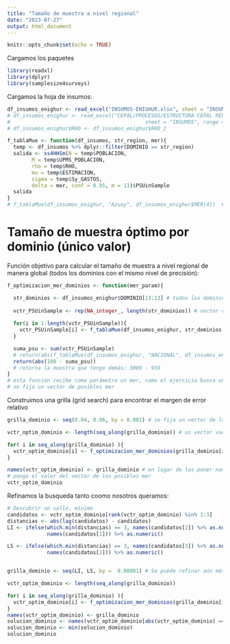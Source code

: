 ```yaml
---
title: "Tamaño de muestra a nivel regional"
date: "2023-07-27"
output: html_document
---
```


```r
knitr::opts_chunk$set(echo = TRUE)
```

Cargamos los paquetes

```r
library(readxl)
library(dplyr)
library(samplesize4surveys)
```

Cargamos la hoja de insumos:

```r
df_insumos_enighur <- read_excel("INSUMOS-ENIGHUR.xlsx", sheet = "INSUMOS", range =  "A1:O37")
# df_insumos_enighur <- read_excel("CEPAL/PROCESOS/ESTRUCTURA CEPAL REUNION 002.xlsx", 
#                                            sheet = "INSUMOS", range = "A1:R37")
# df_insumos_enighur$RHO <- df_insumos_enighur$RHO_2
```


```r
f_tablaMue <- function(df_insumos, str_region, mer){
  temp <- df_insumos %>% dplyr::filter(DOMINIO == str_region) 
  salida <- ss4HHSm(N = temp$POBLACION,
        M = temp$UPMS_POBLACION,
        rho = temp$RHO,
        mu = temp$ESTIMACION, 
        sigma = temp$Sy_GASTOS, 
        delta = mer, conf = 0.95, m = 11)$PSUinSample
  salida
}
# f_tablaMue(df_insumos_enighur, "Azuay", df_insumos_enighur$MER[4])  # número de UPM en la muestra -> 3310

```



# Tamaño de muestra óptimo por dominio (único valor)

Función objetivo para calcular el tamaño de muestra a nivel regional de manera global (todos los dominios con el mismo nivel de precisión):

```r
f_optimizacion_mer_dominios <- function(mer_param){

  str_dominios <- df_insumos_enighur$DOMINIO[13:13] # todos los dominios - 33
  
  vctr_PSUinSample <- rep(NA_integer_, length(str_dominios)) # vector vacío cuya longitud es el total de dominios
  
  for(i in 1:length(vctr_PSUinSample)){
    vctr_PSUinSample[i] <- f_tablaMue(df_insumos_enighur, str_dominios[i], mer_param)
  }

  suma_psu <- sum(vctr_PSUinSample)
  # return(abs(f_tablaMue(df_insumos_enighur, "NACIONAL", df_insumos_enighur$MER[1])  - suma_psu)) 
  return(abs(108 - suma_psu))
  # retorna la muestra que tengo demás: 3009 - 959
}
# esta función recibe como parámetro un mer, como el ejercicio busca un mer,
# se fija un vector de posibles mer
```


Construimos una grilla (grid search) para encontrar el margen de error relativo 


```r
grilla_dominio <- seq(0.04, 0.06, by = 0.001) # se fija un vector de los posibles mer

vctr_optim_dominio <- length(seq_along(grilla_dominio)) # un vector vacío del tamaño del vector anterior

for( i in seq_along(grilla_dominio) ){
  vctr_optim_dominio[i] <- f_optimizacion_mer_dominios(grilla_dominio[i])
}

names(vctr_optim_dominio) <- grilla_dominio # en lugar de los poner nombres, 
# pongo el valor del vector de los posibles mer
vctr_optim_dominio
```

Refinamos la busqueda tanto coomo nosotros queramos:


```r
# Descubrir un valle, mínimo
candidatos <- vctr_optim_dominio[rank(vctr_optim_dominio) %in% 1:3] 
distancias <- abs(lag(candidatos) - candidatos)
LI <- ifelse(which.min(distancias) == 3, names(candidatos[2]) %>% as.numeric(), 
             names(candidatos[1])) %>% as.numeric()  

LS <- ifelse(which.min(distancias) == 3, names(candidatos[3]) %>% as.numeric(), 
             names(candidatos[2])) %>% as.numeric() 


grilla_dominio <- seq(LI, LS, by =  0.00001) # Se puede refinar aún más

vctr_optim_dominio <- length(seq_along(grilla_dominio))

for( i in seq_along(grilla_dominio) ){
  vctr_optim_dominio[i] <- f_optimizacion_mer_dominios(grilla_dominio[i])
}
names(vctr_optim_dominio) <- grilla_dominio 
solucion_dominio <- names(vctr_optim_dominio[abs(vctr_optim_dominio) ==0]) %>% as.numeric()
solucion_dominio <- min(solucion_dominio)
solucion_dominio
```

